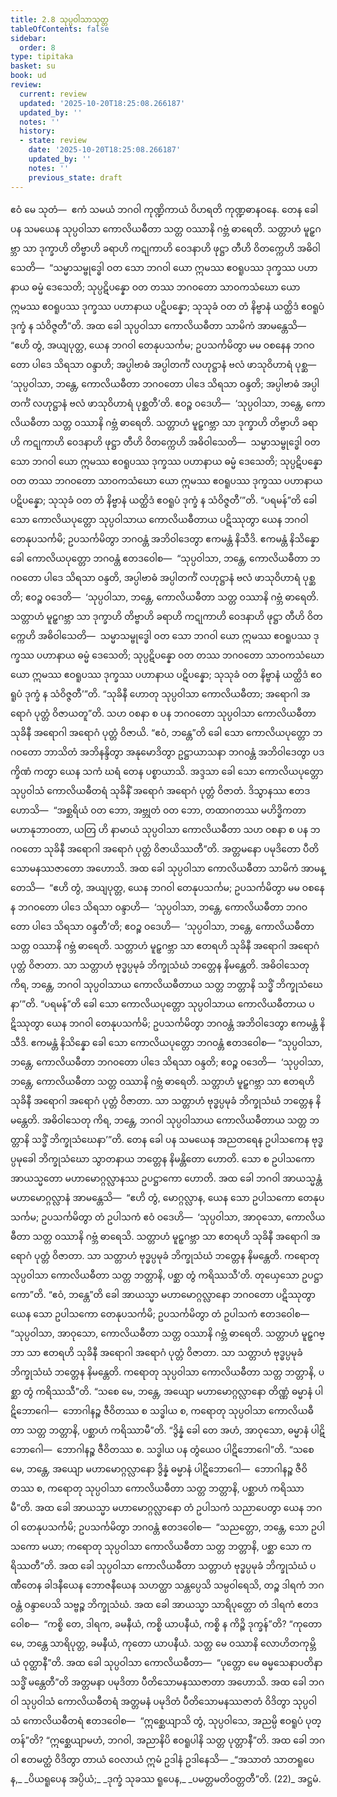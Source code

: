 ```yaml
---
title: 2.8 သုပ္ပဝါသာသုတ္တ
tableOfContents: false
sidebar:
  order: 8
type: tipitaka
basket: su
book: ud
review:
  current: review
  updated: '2025-10-20T18:25:08.266187'
  updated_by: ''
  notes: ''
  history:
  - state: review
    date: '2025-10-20T18:25:08.266187'
    updated_by: ''
    notes: ''
    previous_state: draft
---
```



<DynamicBreadcrumb />


<ReviewStatus review={frontmatter.review} showDetails={true} />

<HypothesisAnnotation frontmatter={frontmatter} />

<Division number="18" book="ud" e="ch" v="18" p="93">

<Paragraph number="116" book="ud">
ဧဝံ မေ သုတံ—  ဧကံ သမယံ ဘဂဝါ ကုဏ္ဍိကာယံ ဝိဟရတိ ကုဏ္ဍဓာနဝနေ. တေန ခေါ ပန သမယေန သုပ္ပဝါသာ ကောလိယဓီတာ သတ္တ ဝဿာနိ ဂဗ္ဘံ ဓာရေတိ. သတ္တာဟံ မူဠှဂဗ္ဘာ သာ ဒုက္ခာဟိ တိဗ္ဗာဟိ ခရာဟိ ကဋုကာဟိ ဝေဒနာဟိ ဖုဋ္ဌာ တီဟိ ဝိတက္ကေဟိ အဓိဝါသေတိ—  “သမ္မာသမ္ဗုဒ္ဓေါ ဝတ သော ဘဂဝါ ယော ဣမဿ ဧဝရူပဿ ဒုက္ခဿ ပဟာနာယ ဓမ္မံ ဒေသေတိ; သုပ္ပဋိပန္နော ဝတ တဿ ဘဂဝတော သာဝကသံဃော ယော ဣမဿ ဧဝရူပဿ ဒုက္ခဿ ပဟာနာယ ပဋိပန္နော; သုသုခံ ဝတ တံ နိဗ္ဗာနံ ယတ္ထိဒံ ဧဝရူပံ ဒုက္ခံ န သံဝိဇ္ဇတီ”တိ.
</Paragraph>

<Paragraph number="117" book="ud">
အထ ခေါ သုပ္ပဝါသာ ကောလိယဓီတာ သာမိကံ အာမန္တေသိ—  “ဧဟိ တွံ, အယျပုတ္တ, ယေန ဘဂဝါ တေနုပသင်္ကမ; ဥပသင်္ကမိတွာ မမ ဝစနေန ဘဂဝတော ပါဒေ သိရသာ ဝန္ဒာဟိ; အပ္ပါဗာဓံ အပ္ပါတင်္ကံ လဟုဋ္ဌာနံ ဗလံ ဖာသုဝိဟာရံ ပုစ္ဆ—  ‘သုပ္ပဝါသာ, ဘန္တေ, ကောလိယဓီတာ ဘဂဝတော ပါဒေ သိရသာ ဝန္ဒတိ; အပ္ပါဗာဓံ အပ္ပါတင်္ကံ လဟုဋ္ဌာနံ ဗလံ ဖာသုဝိဟာရံ ပုစ္ဆတီ’တိ. ဧဝဉ္စ ဝဒေဟိ—  ‘သုပ္ပဝါသာ, ဘန္တေ, ကောလိယဓီတာ သတ္တ ဝဿာနိ ဂဗ္ဘံ ဓာရေတိ. သတ္တာဟံ မူဠှဂဗ္ဘာ သာ ဒုက္ခာဟိ တိဗ္ဗာဟိ ခရာဟိ ကဋုကာဟိ ဝေဒနာဟိ ဖုဋ္ဌာ တီဟိ ဝိတက္ကေဟိ အဓိဝါသေတိ—  သမ္မာသမ္ဗုဒ္ဓေါ ဝတ သော ဘဂဝါ ယော ဣမဿ ဧဝရူပဿ ဒုက္ခဿ ပဟာနာယ ဓမ္မံ ဒေသေတိ; သုပ္ပဋိပန္နော ဝတ တဿ ဘဂဝတော သာဝကသံဃော ယော ဣမဿ ဧဝရူပဿ ဒုက္ခဿ ပဟာနာယ ပဋိပန္နော; သုသုခံ ဝတ တံ နိဗ္ဗာနံ ယတ္ထိဒံ ဧဝရူပံ ဒုက္ခံ န သံဝိဇ္ဇတီ’”တိ.
</Paragraph>

<Paragraph number="118" book="ud">
“ပရမန်”တိ ခေါ သော ကောလိယပုတ္တော သုပ္ပဝါသာယ ကောလိယဓီတာယ ပဋိဿုတွာ ယေန ဘဂဝါ တေနုပသင်္ကမိ; ဥပသင်္ကမိတွာ ဘဂဝန္တံ အဘိဝါဒေတွာ ဧကမန္တံ နိသီဒိ. ဧကမန္တံ နိသိန္နော ခေါ ကောလိယပုတ္တော ဘဂဝန္တံ ဧတဒဝေါစ—  “သုပ္ပဝါသာ, ဘန္တေ, ကောလိယဓီတာ ဘဂဝတော ပါဒေ သိရသာ ဝန္ဒတိ, အပ္ပါဗာဓံ အပ္ပါတင်္ကံ လဟုဋ္ဌာနံ ဗလံ ဖာသုဝိဟာရံ ပုစ္ဆတိ; ဧဝဉ္စ ဝဒေတိ—  ‘သုပ္ပဝါသာ, ဘန္တေ, ကောလိယဓီတာ သတ္တ ဝဿာနိ ဂဗ္ဘံ ဓာရေတိ. သတ္တာဟံ မူဠှဂဗ္ဘာ သာ ဒုက္ခာဟိ တိဗ္ဗာဟိ ခရာဟိ ကဋုကာဟိ ဝေဒနာဟိ ဖုဋ္ဌာ တီဟိ ဝိတက္ကေဟိ အဓိဝါသေတိ—  သမ္မာသမ္ဗုဒ္ဓေါ ဝတ သော ဘဂဝါ ယော ဣမဿ ဧဝရူပဿ ဒုက္ခဿ ပဟာနာယ ဓမ္မံ ဒေသေတိ; သုပ္ပဋိပန္နော ဝတ တဿ ဘဂဝတော သာဝကသံဃော ယော ဣမဿ ဧဝရူပဿ ဒုက္ခဿ ပဟာနာယ ပဋိပန္နော; သုသုခံ ဝတ နိဗ္ဗာနံ ယတ္ထိဒံ ဧဝရူပံ ဒုက္ခံ န သံဝိဇ္ဇတီ’”တိ.
</Paragraph>

<Paragraph number="119" book="ud">
“သုခိနီ ဟောတု သုပ္ပဝါသာ ကောလိယဓီတာ; အရောဂါ အရောဂံ ပုတ္တံ ဝိဇာယတူ”တိ. သဟ ဝစနာ စ ပန ဘဂဝတော သုပ္ပဝါသာ ကောလိယဓီတာ သုခိနီ အရောဂါ အရောဂံ ပုတ္တံ ဝိဇာယိ.
</Paragraph>

<Paragraph number="120" book="ud">
“ဧဝံ, ဘန္တေ”တိ ခေါ သော ကောလိယပုတ္တော ဘဂဝတော ဘာသိတံ အဘိနန္ဒိတွာ အနုမောဒိတွာ ဥဋ္ဌာယာသနာ ဘဂဝန္တံ အဘိဝါဒေတွာ ပဒက္ခိဏံ ကတွာ ယေန သကံ ဃရံ တေန ပစ္စာယာသိ. အဒ္ဒသာ ခေါ သော ကောလိယပုတ္တော သုပ္ပဝါသံ ကောလိယဓီတရံ သုခိနိံ အရောဂံ အရောဂံ ပုတ္တံ ဝိဇာတံ. ဒိသွာနဿ ဧတဒဟောသိ—  “အစ္ဆရိယံ ဝတ ဘော, အဗ္ဘုတံ ဝတ ဘော, တထာဂတဿ မဟိဒ္ဓိကတာ မဟာနုဘာဝတာ, ယတြ ဟိ နာမာယံ သုပ္ပဝါသာ ကောလိယဓီတာ သဟ ဝစနာ စ ပန ဘဂဝတော သုခိနီ အရောဂါ အရောဂံ ပုတ္တံ ဝိဇာယိဿတီ”တိ. အတ္တမနော ပမုဒိတော ပီတိသောမနဿဇာတော အဟောသိ.
</Paragraph>

<Paragraph number="121" book="ud">
အထ ခေါ သုပ္ပဝါသာ ကောလိယဓီတာ သာမိကံ အာမန္တေသိ—  “ဧဟိ တွံ, အယျပုတ္တ, ယေန ဘဂဝါ တေနုပသင်္ကမ; ဥပသင်္ကမိတွာ မမ ဝစနေန ဘဂဝတော ပါဒေ သိရသာ ဝန္ဒာဟိ—  ‘သုပ္ပဝါသာ, ဘန္တေ, ကောလိယဓီတာ ဘဂဝတော ပါဒေ သိရသာ ဝန္ဒတီ’တိ; ဧဝဉ္စ ဝဒေဟိ—  ‘သုပ္ပဝါသာ, ဘန္တေ, ကောလိယဓီတာ သတ္တ ဝဿာနိ ဂဗ္ဘံ ဓာရေတိ. သတ္တာဟံ မူဠှဂဗ္ဘာ သာ ဧတရဟိ သုခိနီ အရောဂါ အရောဂံ ပုတ္တံ ဝိဇာတာ. သာ သတ္တာဟံ ဗုဒ္ဓပ္ပမုခံ ဘိက္ခုသံဃံ ဘတ္တေန နိမန္တေတိ. အဓိဝါသေတု ကိရ, ဘန္တေ, ဘဂဝါ သုပ္ပဝါသာယ ကောလိယဓီတာယ သတ္တ ဘတ္တာနိ သဒ္ဓိံ ဘိက္ခုသံဃေနာ’”တိ.
</Paragraph>

<Paragraph number="122" book="ud">
“ပရမန်”တိ ခေါ သော ကောလိယပုတ္တော သုပ္ပဝါသာယ ကောလိယဓီတာယ ပဋိဿုတွာ ယေန ဘဂဝါ တေနုပသင်္ကမိ; ဥပသင်္ကမိတွာ ဘဂဝန္တံ အဘိဝါဒေတွာ ဧကမန္တံ နိသီဒိ. ဧကမန္တံ နိသိန္နော ခေါ သော ကောလိယပုတ္တော ဘဂဝန္တံ ဧတဒဝေါစ—
</Paragraph>

<Paragraph number="123" book="ud">
“သုပ္ပဝါသာ, ဘန္တေ, ကောလိယဓီတာ ဘဂဝတော ပါဒေ သိရသာ ဝန္ဒတိ; ဧဝဉ္စ ဝဒေတိ—  ‘သုပ္ပဝါသာ, ဘန္တေ, ကောလိယဓီတာ သတ္တ ဝဿာနိ ဂဗ္ဘံ ဓာရေတိ. သတ္တာဟံ မူဠှဂဗ္ဘာ သာ ဧတရဟိ သုခိနီ အရောဂါ အရောဂံ ပုတ္တံ ဝိဇာတာ. သာ သတ္တာဟံ ဗုဒ္ဓပ္ပမုခံ ဘိက္ခုသံဃံ ဘတ္တေန နိမန္တေတိ. အဓိဝါသေတု ကိရ, ဘန္တေ, ဘဂဝါ သုပ္ပဝါသာယ ကောလိယဓီတာယ သတ္တ ဘတ္တာနိ သဒ္ဓိံ ဘိက္ခုသံဃေနာ’”တိ.
</Paragraph>

<Paragraph number="124" book="ud">
တေန ခေါ ပန သမယေန အညတရေန ဥပါသကေန ဗုဒ္ဓပ္ပမုခေါ ဘိက္ခုသံဃော သွာတနာယ ဘတ္တေန နိမန္တိတော ဟောတိ. သော စ ဥပါသကော အာယသ္မတော မဟာမောဂ္ဂလ္လာနဿ ဥပဋ္ဌာကော ဟောတိ. အထ ခေါ ဘဂဝါ အာယသ္မန္တံ မဟာမောဂ္ဂလ္လာနံ အာမန္တေသိ—  “ဧဟိ တွံ, မောဂ္ဂလ္လာန, ယေန သော ဥပါသကော တေနုပသင်္ကမ; ဥပသင်္ကမိတွာ တံ ဥပါသကံ ဧဝံ ဝဒေဟိ—  ‘သုပ္ပဝါသာ, အာဝုသော, ကောလိယဓီတာ သတ္တ ဝဿာနိ ဂဗ္ဘံ ဓာရေသိ. သတ္တာဟံ မူဠှဂဗ္ဘာ သာ ဧတရဟိ သုခိနီ အရောဂါ အရောဂံ ပုတ္တံ ဝိဇာတာ. သာ သတ္တာဟံ ဗုဒ္ဓပ္ပမုခံ ဘိက္ခုသံဃံ ဘတ္တေန နိမန္တေတိ. ကရောတု သုပ္ပဝါသာ ကောလိယဓီတာ သတ္တ ဘတ္တာနိ, ပစ္ဆာ တွံ ကရိဿသီ’တိ. တုယှေသော ဥပဋ္ဌာကော”တိ.
</Paragraph>

<Paragraph number="125" book="ud">
“ဧဝံ, ဘန္တေ”တိ ခေါ အာယသ္မာ မဟာမောဂ္ဂလ္လာနော ဘဂဝတော ပဋိဿုတွာ ယေန သော ဥပါသကော တေနုပသင်္ကမိ; ဥပသင်္ကမိတွာ တံ ဥပါသကံ ဧတဒဝေါစ—  “သုပ္ပဝါသာ, အာဝုသော, ကောလိယဓီတာ သတ္တ ဝဿာနိ ဂဗ္ဘံ ဓာရေတိ. သတ္တာဟံ မူဠှဂဗ္ဘာ သာ ဧတရဟိ သုခိနီ အရောဂါ အရောဂံ ပုတ္တံ ဝိဇာတာ. သာ သတ္တာဟံ ဗုဒ္ဓပ္ပမုခံ ဘိက္ခုသံဃံ ဘတ္တေန နိမန္တေတိ. ကရောတု သုပ္ပဝါသာ ကောလိယဓီတာ သတ္တ ဘတ္တာနိ, ပစ္ဆာ တွံ ကရိဿသီ”တိ.
</Paragraph>

<Paragraph number="126" book="ud">
“သစေ မေ, ဘန္တေ, အယျော မဟာမောဂ္ဂလ္လာနော တိဏ္ဏံ ဓမ္မာနံ ပါဋိဘောဂေါ—  ဘောဂါနဉ္စ ဇီဝိတဿ စ သဒ္ဓါယ စ, ကရောတု သုပ္ပဝါသာ ကောလိယဓီတာ သတ္တ ဘတ္တာနိ, ပစ္ဆာဟံ ကရိဿာမီ”တိ. “ဒွိန္နံ ခေါ တေ အဟံ, အာဝုသော, ဓမ္မာနံ ပါဋိဘောဂေါ—  ဘောဂါနဉ္စ ဇီဝိတဿ စ. သဒ္ဓါယ ပန တွံယေဝ ပါဋိဘောဂေါ”တိ.
</Paragraph>

<Paragraph number="127" book="ud">
“သစေ မေ, ဘန္တေ, အယျော မဟာမောဂ္ဂလ္လာနော ဒွိန္နံ ဓမ္မာနံ ပါဋိဘောဂေါ—  ဘောဂါနဉ္စ ဇီဝိတဿ စ, ကရောတု သုပ္ပဝါသာ ကောလိယဓီတာ သတ္တ ဘတ္တာနိ, ပစ္ဆာဟံ ကရိဿာမီ”တိ.
</Paragraph>

<Paragraph number="128" book="ud">
အထ ခေါ အာယသ္မာ မဟာမောဂ္ဂလ္လာနော တံ ဥပါသကံ သညာပေတွာ ယေန ဘဂဝါ တေနုပသင်္ကမိ; ဥပသင်္ကမိတွာ ဘဂဝန္တံ ဧတဒဝေါစ—  “သညတ္တော, ဘန္တေ, သော ဥပါသကော မယာ; ကရောတု သုပ္ပဝါသာ ကောလိယဓီတာ သတ္တ ဘတ္တာနိ, ပစ္ဆာ သော ကရိဿတီ”တိ.
</Paragraph>

<Paragraph number="129" book="ud">
အထ ခေါ သုပ္ပဝါသာ ကောလိယဓီတာ သတ္တာဟံ ဗုဒ္ဓပ္ပမုခံ ဘိက္ခုသံဃံ ပဏီတေန ခါဒနီယေန ဘောဇနီယေန သဟတ္ထာ သန္တပ္ပေသိ သမ္ပဝါရေသိ, တဉ္စ ဒါရကံ ဘဂဝန္တံ ဝန္ဒာပေသိ သဗ္ဗဉ္စ ဘိက္ခုသံဃံ.
</Paragraph>

<Paragraph number="130" book="ud">
အထ ခေါ အာယသ္မာ သာရိပုတ္တော တံ ဒါရကံ ဧတဒဝေါစ—  “ကစ္စိ တေ, ဒါရက, ခမနီယံ, ကစ္စိ ယာပနီယံ, ကစ္စိ န ကိဉ္စိ ဒုက္ခန်”တိ? “ကုတော မေ, ဘန္တေ သာရိပုတ္တ, ခမနီယံ, ကုတော ယာပနီယံ. သတ္တ မေ ဝဿာနိ လောဟိတကုမ္ဘိယံ ဝုတ္ထာနီ”တိ.
</Paragraph>

<Paragraph number="131" book="ud">
အထ ခေါ သုပ္ပဝါသာ ကောလိယဓီတာ—  “ပုတ္တော မေ ဓမ္မသေနာပတိနာ သဒ္ဓိံ မန္တေတီ”တိ အတ္တမနာ ပမုဒိတာ ပီတိသောမနဿဇာတာ အဟောသိ. အထ ခေါ ဘဂဝါ သုပ္ပဝါသံ ကောလိယဓီတရံ အတ္တမနံ ပမုဒိတံ ပီတိသောမနဿဇာတံ ဝိဒိတွာ သုပ္ပဝါသံ ကောလိယဓီတရံ ဧတဒဝေါစ—  “ဣစ္ဆေယျာသိ တွံ, သုပ္ပဝါသေ, အညမ္ပိ ဧဝရူပံ ပုတ္တန်”တိ? “ဣစ္ဆေယျာမဟံ, ဘဂဝါ, အညာနိပိ ဧဝရူပါနိ သတ္တ ပုတ္တာနီ”တိ.
</Paragraph>

<Paragraph number="132" book="ud">
အထ ခေါ ဘဂဝါ ဧတမတ္ထံ ဝိဒိတွာ တာယံ ဝေလာယံ ဣမံ ဥဒါနံ ဥဒါနေသိ—
</Paragraph>

<Paragraph number="133" type="verses" book="ud">
_“အသာတံ သာတရူပေန,_  
_ပိယရူပေန အပ္ပိယံ;_  
_ဒုက္ခံ သုခဿ ရူပေန,_  
_ပမတ္တမတိဝတ္တတီ”တိ. (22)_  


</Paragraph>
</Division>

<Paragraph number="134" type="center" book="ud">
အဋ္ဌမံ.
</Paragraph>